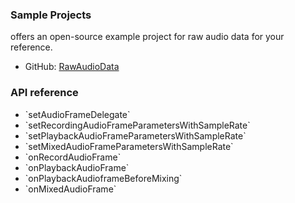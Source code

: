 <PlatformWrapper platform="macos">

### Sample Projects

<Vg k="COMPANY" /> offers an open-source example project for raw audio data for your reference.

* GitHub: [RawAudioData](https://github.com/AgoraIO/API-Examples/blob/main/iOS/APIExample/APIExample/Examples/Advanced/RawAudioData/RawAudioData.swift)

### API reference

- <Link to="{{global.API_REF_MACOS_ROOT}}/agorartckit/agorartcenginekit/setaudioframedelegate(_:)">`setAudioFrameDelegate`</Link>
- <Link to="{{global.API_REF_MACOS_ROOT}}/agorartckit/agorartcenginekit/setrecordingaudioframeparameterswithsamplerate(_:channel:mode:samplespercall:)">`setRecordingAudioFrameParametersWithSampleRate`</Link>
- <Link to="{{global.API_REF_MACOS_ROOT}}/agorartckit/agorartcenginekit/setplaybackaudioframeparameterswithsamplerate(_:channel:mode:samplespercall:)">`setPlaybackAudioFrameParametersWithSampleRate`</Link>
- <Link to="{{global.API_REF_MACOS_ROOT}}/agorartckit/agorartcenginekit/setmixedaudioframeparameterswithsamplerate(_:channel:samplespercall:)">`setMixedAudioFrameParametersWithSampleRate`</Link>
- <Link to="{{global.API_REF_MACOS_ROOT}}/agorartckit/agoraaudioframedelegate/onrecordaudioframe(_:channelid:)">`onRecordAudioFrame`</Link>
- <Link to="{{global.API_REF_MACOS_ROOT}}/agorartckit/agoraaudioframedelegate/onplaybackaudioframe(_:channelid:)">`onPlaybackAudioFrame`</Link>
- <Link to="{{global.API_REF_MACOS_ROOT}}/agorartckit/agoraaudioframedelegate/onplaybackaudioframe(beforemixing:channelid:uid:)">`onPlaybackAudioframeBeforeMixing`</Link>
- <Link to="{{global.API_REF_MACOS_ROOT}}/agorartckit/agoraaudioframedelegate/onmixedaudioframe(_:channelid:)">`onMixedAudioFrame`</Link>


</PlatformWrapper>